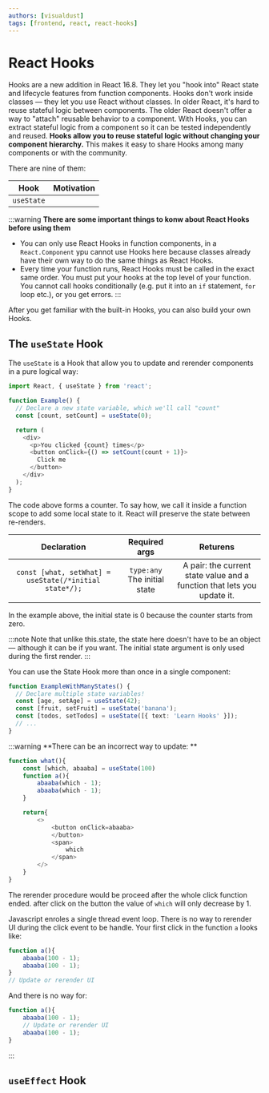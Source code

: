 ```yaml
---
authors: [visualdust]
tags: [frontend, react, react-hooks]
---
```


# React Hooks

Hooks are a new addition in React 16.8. They let you "hook into" React state and lifecycle features from function components. Hooks don't work inside classes — they let you use React without classes. In older React, it's hard to reuse stateful logic between components. The older React doesn't offer a way to "attach" reusable behavior to a component. With Hooks, you can extract stateful logic from a component so it can be tested independently and reused. **Hooks allow you to reuse stateful logic without changing your component hierarchy.** This makes it easy to share Hooks among many components or with the community.

There are nine of them:

| Hook | Motivation |
|:---:|---|
| `useState` ||

:::warning
**There are some important things to konw about React Hooks before using them**

- You can only use React Hooks in function components, in a `React.Component` ypu cannot use Hooks here because classes already have their own way to do the same things as React Hooks. 
- Every time your function runs, React Hooks must be called in the exact same order. You must put your hooks at the top level of your function. You cannot call hooks conditionally (e.g. put it into an `if` statement, `for` loop etc.), or you get errors.
:::

After you get familiar with the built-in Hooks, you can also build your own Hooks.

## The `useState` Hook

The `useState` is a Hook that allow you to update and rerender components in a pure logical way:

```typescript
import React, { useState } from 'react';

function Example() {
  // Declare a new state variable, which we'll call "count"
  const [count, setCount] = useState(0);

  return (
    <div>
      <p>You clicked {count} times</p>
      <button onClick={() => setCount(count + 1)}>
        Click me
      </button>
    </div>
  );
}
```

The code above forms a counter. To say how, we call it inside a function scope to add some local state to it. React will preserve the state between re-renders.

Declaration | Required args | Returens
|:---:|:---:|:---:|
|`const [what, setWhat] = useState(/*initial state*/);`| `type:any` The initial state | A pair: the current state value and a function that lets you update it. |

In the example above, the initial state is 0 because the counter starts from zero.

:::note
Note that unlike this.state, the state here doesn't have to be an object — although it can be if you want. The initial state argument is only used during the first render.
:::

You can use the State Hook more than once in a single component:

```typescript
function ExampleWithManyStates() {
  // Declare multiple state variables!
  const [age, setAge] = useState(42);
  const [fruit, setFruit] = useState('banana');
  const [todos, setTodos] = useState([{ text: 'Learn Hooks' }]);
  // ...
}
```

:::warning
**There can be an incorrect way to update: **

```ts
function what(){
    const [which, abaaba] = useState(100)
    function a(){
        abaaba(which - 1);
        abaaba(which - 1);
    }

    return{
        <>
            <button onClick=abaaba>
            </button>
            <span>
                which
            </span>
        </>
    }
}
```

The rerender procedure would be proceed after the whole click function ended. after click on the button the value of `which` will only decrease by 1.

Javascript enroles a single thread event loop. There is no way to rerender UI during the click event to be handle. Your first click in the function `a` looks like:

```ts
function a(){
    abaaba(100 - 1);
    abaaba(100 - 1);
}
// Update or rerender UI
```

And there is no way for:

```ts
function a(){
    abaaba(100 - 1);
    // Update or rerender UI
    abaaba(100 - 1);
}
```
:::



## `useEffect` Hook

